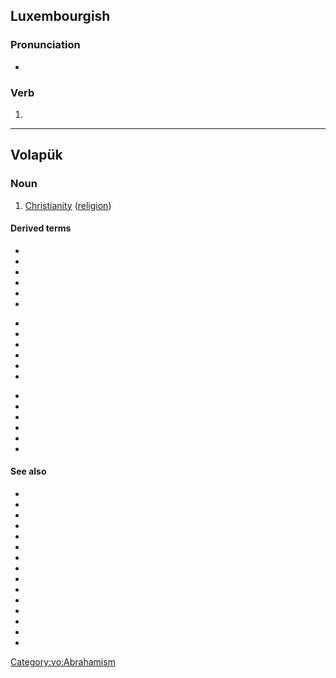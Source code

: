 {{also|krít|Krít}}
==Luxembourgish==

===Pronunciation===
* {{IPA|/kʀiːt/|lang=lb}}

===Verb===
{{head|lb|verb form}}

# {{inflection of|kréien||1|s|subj|;|3|s|subj|;|2|p|subj|lang=lb}}

----

==Volapük==

===Noun===
{{head|vo|noun}}

# [[Christianity]] ([[religion]])

====Derived terms====
{{rel-top3|Terms derived from ''krit''}}
* {{l|vo|kritajenav}}
* {{l|vo|kritam}}
* {{l|vo|kritan}}
* {{l|vo|kritanef}}
* {{l|vo|kritanik}}
* {{l|vo|kritäl}}
{{rel-mid3}}
* {{l|vo|kritid}}
* {{l|vo|kritidizel}}
* {{l|vo|kritik}}
* {{l|vo|krititaam}}
* {{l|vo|krititaan}}
* {{l|vo|krititaik}}
{{rel-mid3}}
* {{l|vo|krito}}
* {{l|vo|kritön}}
* {{l|vo|pagakrit}}
* {{l|vo|rukrit}}
* {{l|vo|südöfakritik}}
* {{l|vo|yudakrit}}
{{rel-bottom}}

====See also====
* {{l|vo|bud}}
* {{l|vo|budan}}
* {{l|vo|budanef}}
* {{l|vo|pag}}
* {{l|vo|pagan}}
* {{l|vo|paganef}}
* {{l|vo|hindut}}
* {{l|vo|hindutan}}
* {{l|vo|hindutanef}}
* {{l|vo|slam}}
* {{l|vo|slaman}}
* {{l|vo|slamanef}}
* {{l|vo|yud}}
* {{l|vo|yudan}}
* {{l|vo|yudanef}}

[[Category:vo:Abrahamism]]